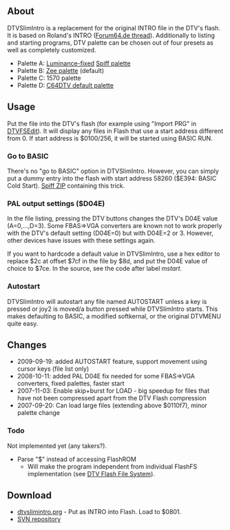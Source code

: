 == About ==
DTVSlimIntro is a replacement for the original INTRO file in the DTV's flash. It is based on Roland's INTRO ([http://www.forum64.de/wbb2/thread.php?threadid=9737 Forum64.de thread]). Additionally to listing and starting programs, DTV palette can be chosen out of four presets as well as completely customized.

* Palette A: [http://jledger.proboards19.com/index.cgi?board=dtvhacking&action=display&thread=1896&page=1#19314 Luminance-fixed] [http://jledger.proboards19.com/index.cgi?board=dtvhacking&action=display&thread=1896 Spiff palette]
* Palette B: [http://jledger.proboards19.com/index.cgi?board=dtvhacking&action=display&thread=1471&page=1#9645 Zee palette] (default)
* Palette C: 1570 palette
* Palette D: [[DTV2_Kernal_disassembly|C64DTV default palette]]

== Usage ==
Put the file into the DTV's flash (for example using "Import PRG" in [[DTVFSEdit]]). It will display any files in Flash that use a start address different from 0. If start address is $0100/256, it will be started using BASIC RUN.

=== Go to BASIC ===
There's no "go to BASIC" option in DTVSlimIntro. However, you can simply put a dummy entry into the flash with start address 58260 ($E394: BASIC Cold Start). [[Media:basic_dtv.zip|Spiff ZIP]] containing this trick.

=== PAL output settings ($D04E) ===
In the file listing, pressing the DTV buttons changes the DTV's D04E value (A=0,...,D=3). Some FBAS=>VGA converters are known not to work properly with the DTV's default setting (D04E=0) but with D04E=2 or 3. However, other devices have issues with these settings again.

If you want to hardcode a default value in DTVSlimIntro, use a hex editor to replace $2c at offset $7cf in the file by $8d, and put the D04E value of choice to $7ce. In the source, see the code after label ''mstart''.

=== Autostart ===
DTVSlimIntro will autostart any file named AUTOSTART unless a key is pressed or joy2 is moved/a button pressed while DTVSlimIntro starts. This makes defaulting to BASIC, a modified softkernal, or the original DTVMENU quite easy.

== Changes ==
* 2009-09-19: added AUTOSTART feature, support movement using cursor keys (file list only)
* 2008-10-11: added PAL D04E fix needed for some FBAS=>VGA converters, fixed palettes, faster start
* 2007-11-03: Enable skip+burst for LOAD - big speedup for files that have not been compressed apart from the DTV Flash compression
* 2007-09-20: Can load large files (extending above $0110f7), minor palette change

=== Todo ===
Not implemented yet (any takers?).
* Parse "$" instead of accessing FlashROM
** Will make the program independent from individual FlashFS implementation (see [[DTV Flash File System]]).

== Download ==
* [https://viceplus.svn.sourceforge.net/svnroot/viceplus/trunk/tools/dtvslimintro/dtvslimintro.prg dtvslimintro.prg] - Put as INTRO into Flash. Load to $0801.
* [http://viceplus.svn.sourceforge.net/viewvc/viceplus/trunk/tools/dtvslimintro/ SVN repository]